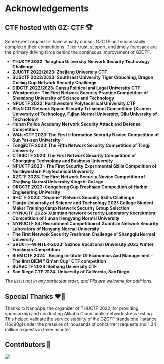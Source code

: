 # Acknowledgements 

## CTF hosted with GZ::CTF 🏆

Some event organizers have already chosen GZCTF and successfully completed their competitions. Their trust, support, and timely feedback are the primary driving force behind the continuous improvement of GZCTF.

- **THUCTF 2022: Tsinghua University Network Security Technology Challenge**
- **ZJUCTF 2022/2023: Zhejiang University CTF**
- **SUSCTF 2022/2023: Southeast University Tiger Crouching, Dragon Coiling Cup Network Security Challenge**
- **DIDCTF 2022/2023: Gansu Political and Legal University CTF**
- **Woodpecker: The First Network Security Practice Competition of Shandong University of Science and Technology**
- **NPUCTF 2022: Northwestern Polytechnical University CTF**
- **SkyNICO Network Space Security Tri-school Competition (Xiamen University of Technology, Fujian Normal University, Qilu University of Technology)**
- **Hunan Police Academy Network Security Attack and Defense Competition**
- **W4terCTF 2023: The First Information Security Novice Competition of Sun Yat-sen University**
- **TongjiCTF 2023: The Fifth Network Security Competition of Tongji University**
- **CTBUCTF 2023: The First Network Security Competition of Chongqing Technology and Business University**
- **NPUCTF 2023 - The First Security Experimental Skills Competition of Northwestern Polytechnical University**
- **XZCTF 2023: The First Network Security Novice Competition of Zhejiang Normal University Xingzhi College**
- **ORGCTF 2023: Gongcheng Cup Freshman Competition of Harbin Engineering University**
- **SHCTF 2023: "Shanhe" Network Security Skills Challenge**
- **Tianjin University of Science and Technology 2023 College Student Maker Training Camp Network Security Group Selection**
- **HYNUCTF 2023: Xuantian Network Security Laboratory Recruitment Competition of Hunan Hengyang Normal University**
- **NYNUCTF S4: Recruitment Competition of Xuantian Network Security Laboratory of Nanyang Normal University**
- **The First Network Security Freshman Challenge of Shangqiu Normal University**
- **SVUCTF-WINTER-2023: Suzhou Vocational University 2023 Winter Freshman Competition**
- **BIEM CTF 2024：Beijing Institute Of Economics And Management - The first BIEM "Xin'an Cup" CTF competition**
- **BUAACTF 2024: Beihang University CTF**
- **San Diego CTF 2024: University of California, San Diego**

_The list is not in any particular order, and PRs are welcome for additions._

## Special Thanks ❤️‍🔥

Thanks to NanoApe, the organizer of THUCTF 2022, for providing sponsorship and conducting Alibaba Cloud public network stress testing. This helped validate the service stability of the GZCTF standalone instance (16c90g) under the pressure of thousands of concurrent requests and 1.34 million requests in three minutes.

## Contributors 👋 

<a href="https://github.com/GZTimeWalker/GZCTF/graphs/contributors">
  <img src="https://contrib.rocks/image?repo=GZTimeWalker/GZCTF" />
</a>

